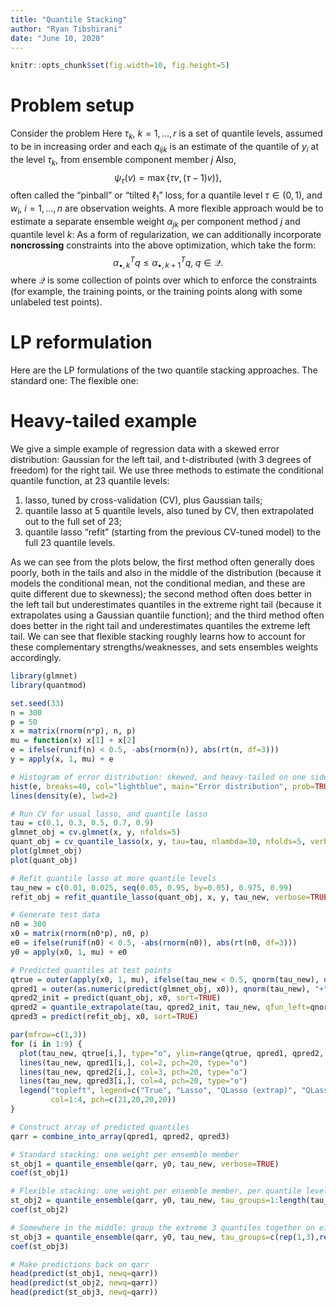```yaml
---
title: "Quantile Stacking"
author: "Ryan Tibshirani"
date: "June 10, 2020"
---
```


```r
knitr::opts_chunk$set(fig.width=10, fig.height=5)
```

$$
\newcommand{\argmin}{\mathop{\mathrm{argmin}}}
\newcommand{\argmax}{\mathop{\mathrm{argmax}}}
\newcommand{\minimize}{\mathop{\mathrm{minimize}}}
\newcommand{\st}{\mathop{\mathrm{subject\,\,to}}}
$$

Problem setup
===

Consider the problem
\begin{alignat*}{2}
&\minimize_\alpha \quad && 
\sum_{k=1}^r \sum_{i=1}^n w_i \psi_{\tau_k} \bigg(y_i - \sum_{j=1}^p \alpha_j q_{ijk} \bigg) \\
&\st && \sum_{j=1}^p \alpha_j = 1, \; \alpha_j \geq 0.
\end{alignat*}
Here $\tau_k$, $k=1,\ldots,r$ is a set of quantile levels, assumed to be in increasing order and each $q_{ijk}$ is an estimate of the quantile of $y_i$ at the level $\tau_k$, from ensemble component member $j$ Also, 
$$
\psi_\tau(v) = \max\{\tau v, (\tau-1) v)\},
$$
often called the "pinball" or "tilted $\ell_1$" loss, for a quantile level $\tau \in (0,1)$, and $w_i$, $i=1,\ldots,n$ are observation weights. A more flexible approach would be to estimate a separate ensemble weight $\alpha_{jk}$ per component method $j$ and quantile level $k$: 
\begin{alignat*}{2}
&\minimize_\alpha \quad && 
\sum_{k=1}^r \sum_{i=1}^n w_i \psi_{\tau_k} \bigg(y_i - \sum_{j=1}^p \alpha_{jk} q_{ijk} \bigg) \\
&\st && \sum_{j=1}^p \alpha_{jk} = 1, \; \alpha_{jk} \geq 0.
\end{alignat*}
As a form of regularization, we can additionally incorporate **noncrossing** constraints into the above optimization, which take the form:
$$
\alpha_{\bullet,k}^T q \leq \alpha_{\bullet,k+1}^T q, \; q \in \mathcal{Q}.
$$
where $\mathcal{Q}$ is some collection of points over which to enforce the constraints (for example, the training points, or the training points along with some unlabeled test points). 

LP reformulation
===

Here are the LP formulations of the two quantile stacking approaches. The standard one: 
\begin{alignat*}{2}
&\minimize_{\alpha,u} \quad && \sum_{i=1}^n w_i \sum_{k=1}^r u_{ik} \\
&\st \quad && u_{ik} \geq \tau_k \bigg(y_i - \sum_{j=1}^p \alpha_j q_{ijk}\bigg), \\ 
&&& u_{ik} \geq (\tau_k-1)\bigg(y_i - \sum_{j=1}^p \alpha_j q_{ijk}\bigg), \\
&&& \sum_{j=1}^p \alpha_j = 1 \; \alpha_j \geq 0.
\end{alignat*}
The flexible one: 
\begin{alignat*}{2}
&\minimize_{\alpha,u} \quad && \sum_{i=1}^n w_i \sum_{k=1}^r u_{ik} \\
&\st \quad && u_{ik} \geq \tau_k \bigg(y_i - \sum_{j=1}^p \alpha_{jk} q_{ijk}\bigg), \\ 
&&& u_{ik} \geq (\tau_k-1)\bigg(y_i - \sum_{j=1}^p \alpha_{jk} q_{ijk}\bigg), \\
&&& \sum_{j=1}^p \alpha_{jk} = 1 \; \alpha_{jk} \geq 0, \\
&&& \alpha_{\bullet,k}^T q \leq \alpha_{\bullet,k+1}^T q, \; q \in \mathcal{Q}.
\end{alignat*}

Heavy-tailed example
===

We give a simple example of regression data with a skewed error distribution: Gaussian for the left tail, and t-distributed (with 3 degrees of freedom) for the right tail. We use three methods to estimate the conditional quantile function, at 23 quantile levels: 

1. lasso, tuned by cross-validation (CV), plus Gaussian tails;
2. quantile lasso at 5 quantile levels, also tuned by CV, then extrapolated out to the full set of 23;
3. quantile lasso "refit" (starting from the previous CV-tuned model) to the full 23 quantile levels. 

As we can see from the plots below, the first method often generally does poorly, both in the tails and also in the middle of the distribution (because it models the conditional mean, not the conditional median, and these are quite different due to skewness); the second method often does better in the left tail but underestimates quantiles in the extreme right tail (because it extrapolates using a Gaussian quantile function); and the third method often does better in the right tail and underestimates quantiles the extreme left tail. We can see that flexible stacking roughly learns how to account for these complementary strengths/weaknesses, and sets ensembles weights accordingly.

```r
library(glmnet)
library(quantmod)

set.seed(33)
n = 300
p = 50
x = matrix(rnorm(n*p), n, p)
mu = function(x) x[1] + x[2]
e = ifelse(runif(n) < 0.5, -abs(rnorm(n)), abs(rt(n, df=3)))
y = apply(x, 1, mu) + e

# Histogram of error distribution: skewed, and heavy-tailed on one side
hist(e, breaks=40, col="lightblue", main="Error distribution", prob=TRUE)
lines(density(e), lwd=2)

# Run CV for usual lasso, and quantile lasso
tau = c(0.1, 0.3, 0.5, 0.7, 0.9)
glmnet_obj = cv.glmnet(x, y, nfolds=5)
quant_obj = cv_quantile_lasso(x, y, tau=tau, nlambda=30, nfolds=5, verbose=TRUE, sort=TRUE)
plot(glmnet_obj)
plot(quant_obj)

# Refit quantile lasso at more quantile levels
tau_new = c(0.01, 0.025, seq(0.05, 0.95, by=0.05), 0.975, 0.99) 
refit_obj = refit_quantile_lasso(quant_obj, x, y, tau_new, verbose=TRUE)

# Generate test data 
n0 = 300
x0 = matrix(rnorm(n0*p), n0, p)
e0 = ifelse(runif(n0) < 0.5, -abs(rnorm(n0)), abs(rt(n0, df=3)))
y0 = apply(x0, 1, mu) + e0

# Predicted quantiles at test points 
qtrue = outer(apply(x0, 1, mu), ifelse(tau_new < 0.5, qnorm(tau_new), qt(tau_new, df=3)), "+")
qpred1 = outer(as.numeric(predict(glmnet_obj, x0)), qnorm(tau_new), "+")
qpred2_init = predict(quant_obj, x0, sort=TRUE)
qpred2 = quantile_extrapolate(tau, qpred2_init, tau_new, qfun_left=qnorm, qfun_right=qnorm)
qpred3 = predict(refit_obj, x0, sort=TRUE)

par(mfrow=c(1,3))
for (i in 1:9) {
  plot(tau_new, qtrue[i,], type="o", ylim=range(qtrue, qpred1, qpred2, qpred3), ylab="Quantile")
  lines(tau_new, qpred1[i,], col=2, pch=20, type="o")
  lines(tau_new, qpred2[i,], col=3, pch=20, type="o")
  lines(tau_new, qpred3[i,], col=4, pch=20, type="o")
  legend("topleft", legend=c("True", "Lasso", "QLasso (extrap)", "QLasso (refit)"), 
         col=1:4, pch=c(21,20,20,20))
}

# Construct array of predicted quantiles
qarr = combine_into_array(qpred1, qpred2, qpred3)

# Standard stacking: one weight per ensemble member
st_obj1 = quantile_ensemble(qarr, y0, tau_new, verbose=TRUE)
coef(st_obj1)

# Flexible stacking: one weight per ensemble member, per quantile level
st_obj2 = quantile_ensemble(qarr, y0, tau_new, tau_groups=1:length(tau_new), verbose=TRUE)
coef(st_obj2)

# Somewhere in the middle: group the extreme 3 quantiles together on either tail, and the middle 
st_obj3 = quantile_ensemble(qarr, y0, tau_new, tau_groups=c(rep(1,3),rep(2,17),rep(3,3)), verbose=TRUE)
coef(st_obj3)

# Make predictions back on qarr
head(predict(st_obj1, newq=qarr))
head(predict(st_obj2, newq=qarr))
head(predict(st_obj3, newq=qarr))
```
